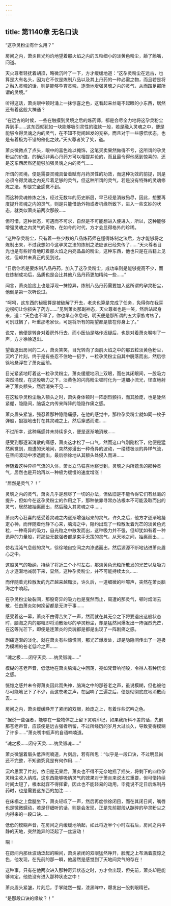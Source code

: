 ```yaml
---
---
---
```

title: 第1140章 无名口诀
---



“这孕灵粉尘有什么用？”

房间之内，萧炎目光灼灼地望着那火焰之内的五粒细小的淡黄色粉尘，舔了舔嘴，问道。

天火尊者轻抚着胡须，略微沉吟了一下，方才缓缓地道：“这孕灵粉尘在远古，也算是大有名头，因为它不仅是炼制八品以及其上丹药的一种必需之物，而且若是将之融入灵魂的话，则是能够孕育灵魂，逐渐地增强灵魂之内的灵气，从而踏足那所谓的灵境。”

听得这话，萧炎眼中顿时涌上一抹惊喜之色，这看起来丝毫不起眼的小东西，居然还有着这般大神通？

“在远古的时候，一些在触摸到灵境之后的炼药师，都是会尽全力地将这孕灵粉尘弄到手……这东西就犹如一块能够吸引灵性的磁铁一般，若是融入灵魂之中，便是能够令得灵魂之内的灵气，在不知不觉间越发的充裕，而且对于一些感悟状态，也是有着极为不错的催化之效。”天火尊者笑了笑，道。

萧炎微微点了点头，眼中的喜色难以掩饰，这笔买卖果然做得不亏，这所谓的孕灵粉尘的价值，的确远非素心丹药方可以相提并论的，而且最令得他感到惊喜的，还是这东西居然还能够加强灵魂之内的灵气……

所谓的灵境，便是需要灵魂具备着赋有丹药灵性的功效，而这种功效的前提，则是必须令得灵魂之内充斥着足够的灵气，但这种所谓的灵气，若是没有特殊的灵魂修炼之法，却是完全感觉不到。

而这种灵魂修炼之法，经过无数年的历史断层，早已经是消散殆尽，因此，想要再度提升灵魂之内的灵气，则是只能借助外物或者机缘所致下，进入一些玄妙的状态，就类似萧炎前两次那般……

但可惜，这种状态，可遇而不可求，自然是不可能想进入便进入，所以，这种能够增强灵魂之内灵气的奇物，在如今的时代，方才会显得格外的珍稀。

“这种孕灵粉尘，只有着一些少数的八品炼药师在懂得炼制之法后，方才能够将之炼制出来，不过我想如今这孕灵之法的炼制之法应该已经失传了……”天火尊者目光也是有些好奇地盯着那火焰之内亮晶晶的粉尘，这种东西，他也只是在古籍上见过，但却并未真正的见到过。

“日后你若是要炼制八品丹药，加入了这孕灵粉尘，成功率则是能够提高不少，而在炼制成功后，品质也是会比其他八品丹药更加精纯一些……”

闻言，萧炎脸庞上也是浮现一抹惊异，炼制八品丹药需要加入这所谓的孕灵粉尘，他倒是第一次听说过。

“呵呵，这东西的秘密算是被破解了开去，老夫也算是完成了任务，免得你在我耳边唠叨让你损失了药方……”见到萧炎那副神态，天火尊者也是一笑，然后站起身来，道：“天色也不早了，你也早点休息吧，明天便是那所谓的五大家族考核了，可别耽搁了，叶重那老家伙，可是将所有的期望都是放在你身上了。”

说完，他便是转身对着房外行去，而小医仙是略作迟疑后，也是对着萧炎嘱咐了一声，方才徐徐退出。

望着退出房间的二人，萧炎笑笑，目光转向了面前火焰之中的那五粒淡黄色粉尘，沉吟了片刻，终于是有些忍不住地一招手，一粒孕灵粉尘自其中脱落而出，然后徐徐地悬浮在了萧炎面前。

目光紧紧地盯着这一粒孕灵粉尘，萧炎缓缓地闭上双眼，而在其闭眼间，一股吸力突然涌现，在这股吸力之下，淡黄色的闪亮粉尘顿时化为一道细小流光，径直地射进了萧炎额头，然后消失不见……

在这粒孕灵粉尘融入额头之时，萧失身体顿时一阵剧烈颤抖，而其脸庞，也是陡然紧绷，隐隐间，脑袋之内传来阵阵的隐隐作痛之感。

萧炎眉头紧皱，强忍着那种隐隐痛感，在他的感觉中，那粒孕灵粉尘就如同一枚子弹般，狠狠地击打在其灵魂之上，然后穿透而进……

不过所幸，这种痛感并未持续多久，便是逐渐地消散……

感受到那逐渐消散的痛感，萧炎这才松了一口气，然而这口气刚刚松下，他便是猛然察觉到，周遭的天地间，突然弥漫出一种奇异的波动，一缕缕极淡的异样气流，在空间波动中渗透而出，最后徐徐地从其额头处侵入而进……

伴随着这种异样气流的入体，萧炎立马狂喜地察觉到，灵魂之内所蕴含的那种灵气，居然也是开始再以一种极为缓慢的速度增涨！

“居然是灵气？！”

灵魂之内的灵气，萧炎几乎是想尽了一切的办法，但依旧是不能令得它们有丝毫的提升，但如今在这孕灵粉尘的作用之下，那种依靠寻常办法根本不可能汲取而出的灵气，居然被抽离而出，然后融入其灵魂之中……

萧炎内心狂喜的感受着灵魂之内逐渐增强起来的灵气，许久之后，他方才逐渐地凝定心神，而伴随着他静下心来，脑海之中，隐约出现了一粒散发着光芒的淡黄色光粒，一种奇异的吸力，自光粒之中散发而出，这种吸力并不强，但却犹如有着一种诡异的力量般，将那些无数强者都是束手无策的灵气，从天地之间，抽离而出……

仿若混沌气息般的灵气，徐徐地自空间之内渗透而出，然后源源不断地钻进萧炎眉心之中。

这般灵气的吸纳，持续了将近三个小时左右，那淡黄色光粒所散发的光芒以及吸力方才逐渐地减弱下来，显然，这种孕灵粉尘，并不可能持续太久……

而伴随着光粒散发的光芒越来越黯淡，许久后，一道细微的咔嚓声，突然在萧炎脑海之中响起。

在孕灵粉尘破裂间，那股奇异的吸力也是戛然而止，周遭的那灵气，顿时烟消云散，任由萧炎如何挽留都是无济于事……

感受着这一幕，萧炎不由得苦笑了一声，然而就在其无奈之下将要退出这般状态时，脑海之内的那粒即将消散殆尽的孕灵粉尘，却是猛然间爆发出一阵强烈光芒，在这等光芒下，即便是连萧炎的灵魂都是都是出现了一阵剧痛之感。

剧痛逐渐的淡化，就在萧炎有些惊慌间，那光芒爆发处，却是隐隐间传出了一道极为模糊的苍老低吟之声……

“魂之极……闭守天灵……纳灵锻魂……”

模糊的苍老声音，低低地在萧炎脑海之中回荡，宛如梵音响彻般，令得人有种恍惚之感。

恍惚之感并未令得萧炎因此而失神，脑海之中的那苍老之声，虽说模糊，但也被他尽可能地记下了不少，而这苍老之声，在回响了三遍之后，便是彻彻底底地消散而去……

房间之内，萧炎缓缓睁开了紧闭的双眼，脸庞之上，有着许些沉吟之色。

“据说一些强者，能够在一些物体之上留下灵魂印记，如果我所料不差的话，先前那苍老声音，应该便是远古强者所留，不过所经历的岁月大过长久，导致变得模糊了许多……”萧炎嘴中低声的自语喃喃道。

“魂之极……闭守天灵……纳灵锻魂……”

萧炎微皱着眉头低声呢喃道，片刻后，若有所思：“似乎是一段口诀，不过明显尚还不完整，不知道究竟是有何作用……”

沉吟思索了片刻，依旧是无果后，萧炎也不得不无奈地摇了摇头，将剩下的四粒孕灵粉尘收入纳戒，这东西能够吸纳灵气的效果对于萧炎来说太过重要，但可惜持续时间太短了，根本就容不得挥霍，因此也不能轻易的动用，毕竟说不定日后炼制丹药时，也是需要这东西的加注……

在床榻之上盘腿坐下，萧炎轻叹了一声，然后再度徐徐闭目，而在其闭日间，嘴唇也是微微蠕动，若是仔细听的话，则是会发现，正是先前那段从蹦碎的孕灵粉尘之内得来的一段口诀……

低低的模糊声音，在房间之内缓缓地响起，如此将近半个小时左右后，房间之内平静的天地，突然诡异的泛起了一丝波动！

唰！

在房间内那丝波动泛起的瞬间，萧炎紧闭的双眼猛然睁开，脸庞之上布满着震惊之色，他发现，在先前的那一瞬，他居然是感觉到了天地间灵气的存在！

这种事，只有在他两次进入那种奇异状态之时，方才会出现，但先前，萧炎却是能够肯定，他绝没有进入那种状态之中！

萧炎眉头紧皱，片刻后，手掌陡然一握，漆黑眸中，爆发出一股刺眼精芒。

“是那段口诀的缘故？！”